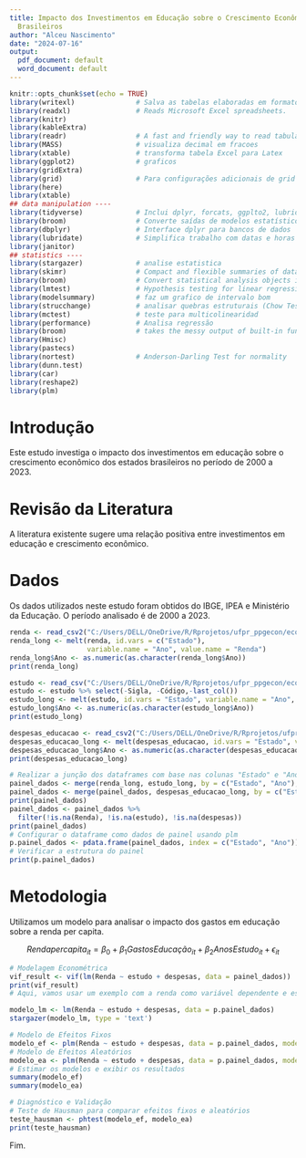```yaml
---
title: Impacto dos Investimentos em Educação sobre o Crescimento Econômico dos Estados
  Brasileiros
author: "Alceu Nascimento"
date: "2024-07-16"
output:
  pdf_document: default
  word_document: default
---
```


```r
knitr::opts_chunk$set(echo = TRUE)
library(writexl)               # Salva as tabelas elaboradas em formato .xls
library(readxl)                # Reads Microsoft Excel spreadsheets.
library(knitr)
library(kableExtra)
library(readr)                 # A fast and friendly way to read tabular data into R.
library(MASS)                  # visualiza decimal em fracoes
library(xtable)                # transforma tabela Excel para Latex
library(ggplot2)               # graficos
library(gridExtra)
library(grid)                  # Para configurações adicionais de grid
library(here)
library(xtable)
## data manipulation ----
library(tidyverse)             # Inclui dplyr, forcats, ggplto2, lubridate, purrr, stringr, tibble, tidyr
library(broom)                 # Converte saídas de modelos estatísticos em tibbles
library(dbplyr)                # Interface dplyr para bancos de dados
library(lubridate)             # Simplifica trabalho com datas e horas
library(janitor)
## statistics ----
library(stargazer)             # analise estatistica
library(skimr)                 # Compact and flexible summaries of data, a frictionless, pipeable approach to dealing with summary statistic
library(broom)                 # Convert statistical analysis objects into tidy data frames.
library(lmtest)                # Hypothesis testing for linear regression models.
library(modelsummary)          # faz um grafico de intervalo bom
library(strucchange)           # analisar quebras estruturais (Chow Test)
library(mctest)                # teste para multicolinearidad
library(performance)           # Analisa regressão 
library(broom)                 # takes the messy output of built-in functions in R, such as lm, nls, or t.test, and turns them into tidy tibbles.
library(Hmisc)
library(pastecs)
library(nortest)               # Anderson-Darling Test for normality
library(dunn.test)
library(car)
library(reshape2)
library(plm)
```


# Introdução

Este estudo investiga o impacto dos investimentos em educação sobre o crescimento econômico dos estados brasileiros no período de 2000 a 2023.

# Revisão da Literatura

A literatura existente sugere uma relação positiva entre investimentos em educação e crescimento econômico.

# Dados

Os dados utilizados neste estudo foram obtidos do IBGE, IPEA e Ministério da Educação. O período analisado é de 2000 a 2023.

```r
renda <- read_csv2("C:/Users/DELL/OneDrive/R/Rprojetos/ufpr_ppgecon/econometria/data/renda.csv")
renda_long <- melt(renda, id.vars = c("Estado"), 
                   variable.name = "Ano", value.name = "Renda")
renda_long$Ano <- as.numeric(as.character(renda_long$Ano))
print(renda_long)
```


```r
estudo <- read_csv("C:/Users/DELL/OneDrive/R/Rprojetos/ufpr_ppgecon/econometria/data/estudo_2022_2023.csv")
estudo <- estudo %>% select(-Sigla, -Código,-last_col())
estudo_long <- melt(estudo, id.vars = "Estado", variable.name = "Ano", value.name = "estudo")
estudo_long$Ano <- as.numeric(as.character(estudo_long$Ano))
print(estudo_long)
```


```r
despesas_educacao <- read_csv2("C:/Users/DELL/OneDrive/R/Rprojetos/ufpr_ppgecon/econometria/data/despesas_educacao.csv")
despesas_educacao_long <- melt(despesas_educacao, id.vars = "Estado", variable.name = "Ano", value.name = "despesas")
despesas_educacao_long$Ano <- as.numeric(as.character(despesas_educacao_long$Ano))
print(despesas_educacao_long)
```


```r
# Realizar a junção dos dataframes com base nas colunas "Estado" e "Ano"
painel_dados <- merge(renda_long, estudo_long, by = c("Estado", "Ano"), all = TRUE)
painel_dados <- merge(painel_dados, despesas_educacao_long, by = c("Estado", "Ano"), all = TRUE)
print(painel_dados)
painel_dados <- painel_dados %>%
  filter(!is.na(Renda), !is.na(estudo), !is.na(despesas))
print(painel_dados)
# Configurar o dataframe como dados de painel usando plm
p.painel_dados <- pdata.frame(painel_dados, index = c("Estado", "Ano"))
# Verificar a estrutura do painel
print(p.painel_dados)
```


# Metodologia

Utilizamos um modelo para analisar o impacto dos gastos em educação sobre a renda per capita.

$$
Renda per capita_{it} =β_0 + β_1GastosEducação_{it} + β_2 AnosEstudo_{it} + \epsilon_{it}
$$

```r
# Modelagem Econométrica
vif_result <- vif(lm(Renda ~ estudo + despesas, data = painel_dados))
print(vif_result)
# Aqui, vamos usar um exemplo com a renda como variável dependente e estudo e despesas como variáveis independentes

modelo_lm <- lm(Renda ~ estudo + despesas, data = p.painel_dados)
stargazer(modelo_lm, type = 'text')

# Modelo de Efeitos Fixos
modelo_ef <- plm(Renda ~ estudo + despesas, data = p.painel_dados, model = "within")
# Modelo de Efeitos Aleatórios
modelo_ea <- plm(Renda ~ estudo + despesas, data = p.painel_dados, model = "random")
# Estimar os modelos e exibir os resultados
summary(modelo_ef)
summary(modelo_ea)

# Diagnóstico e Validação
# Teste de Hausman para comparar efeitos fixos e aleatórios
teste_hausman <- phtest(modelo_ef, modelo_ea)
print(teste_hausman)
```


























Fim.